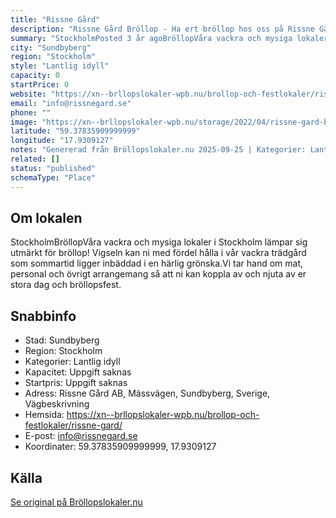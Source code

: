 ```yaml
---
title: "Rissne Gård"
description: "Rissne Gård Bröllop - Ha ert bröllop hos oss på Rissne Gård. Se vår fina Bröllopslokal. Skicka gärna en förfrågan så hjälper vi Er!"
summary: "StockholmPosted 3 år agoBröllopVåra vackra och mysiga lokaler i Stockholm lämpar sig utmärkt för bröllop! Vigseln kan ni med fördel hålla i vår vackra trädgård som sommartid ligger inbäddad i en…"
city: "Sundbyberg"
region: "Stockholm"
style: "Lantlig idyll"
capacity: 0
startPrice: 0
website: "https://xn--brllopslokaler-wpb.nu/brollop-och-festlokaler/rissne-gard/"
email: "info@rissnegard.se"
phone: ""
image: "https://xn--brllopslokaler-wpb.nu/storage/2022/04/rissne-gard-brollopslokal-brollop-visningsbild.webp"
latitude: "59.37835909999999"
longitude: "17.9309127"
notes: "Genererad från Bröllopslokaler.nu 2025-09-25 | Kategorier: Lantlig idyll"
related: []
status: "published"
schemaType: "Place"
---
```


## Om lokalen

StockholmBröllopVåra vackra och mysiga lokaler i Stockholm lämpar sig utmärkt för bröllop! Vigseln kan ni med fördel hålla i vår vackra trädgård som sommartid ligger inbäddad i en härlig grönska.Vi tar hand om mat, personal och övrigt arrangemang så att ni kan koppla av och njuta av er stora dag och bröllopsfest.

## Snabbinfo

- Stad: Sundbyberg
- Region: Stockholm
- Kategorier: Lantlig idyll
- Kapacitet: Uppgift saknas
- Startpris: Uppgift saknas
- Adress: Rissne Gård AB, Mässvägen, Sundbyberg, Sverige, Vägbeskrivning
- Hemsida: https://xn--brllopslokaler-wpb.nu/brollop-och-festlokaler/rissne-gard/
- E-post: info@rissnegard.se
- Koordinater: 59.37835909999999, 17.9309127

## Källa

[Se original på Bröllopslokaler.nu](https://xn--brllopslokaler-wpb.nu/brollop-och-festlokaler/rissne-gard/)
